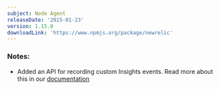 ```yaml
---
subject: Node Agent
releaseDate: '2015-01-23'
version: 1.15.0
downloadLink: 'https://www.npmjs.org/package/newrelic'
---
```


### Notes:

* Added an API for recording custom Insights events. Read more about this in our [documentation](https://docs.newrelic.com/docs/agents/nodejs-agent/supported-features/nodejs-agent-api#custom-events-api)
